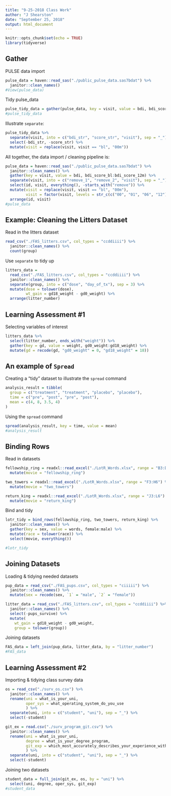 ```yaml
---
title: "9-25-2018 Class Work"
author: "J Shearston"
date: "September 25, 2018"
output: html_document
---
```


```r
knitr::opts_chunk$set(echo = TRUE)
library(tidyverse)

```

## Gather

PULSE data import

```r
pulse_data = haven::read_sas("./public_pulse_data.sas7bdat") %>%
  janitor::clean_names()
#View(pulse_data)

```

Tidy pulse_data

```r
pulse_tidy_data = gather(pulse_data, key = visit, value = bdi, bdi_score_bl:bdi_score_12m)
#pulse_tidy_data

```

Illustrate `separate`:

```r
pulse_tidy_data %>% 
  separate(visit, into = c("bdi_str", "score_str", "visit"), sep = "_") %>% 
  select(-bdi_str, -score_str) %>% 
  mutate(visit = replace(visit, visit == "bl", "00m"))

```

All together, the data import / cleaning pipeline is:

```r
pulse_data = haven::read_sas("./public_pulse_data.sas7bdat") %>%
  janitor::clean_names() %>%
  gather(key = visit, value = bdi, bdi_score_bl:bdi_score_12m) %>%
  separate(visit, into = c("remove_1", "remove_2", "visit"), sep = "_") %>%
  select(id, visit, everything(), -starts_with("remove")) %>%
  mutate(visit = replace(visit, visit == "bl", "00m"),
         visit = factor(visit, levels = str_c(c("00", "01", "06", "12"), "m"))) %>%
  arrange(id, visit)
#pulse_data  
```


## Example: Cleaning the Litters Dataset

Read in the litters dataset

```r
read_csv("./FAS_litters.csv", col_types = "ccddiiii") %>% 
  janitor::clean_names() %>%
  count(group) 
```

Use `separate` to tidy up

```r
litters_data = 
  read_csv("./FAS_litters.csv", col_types = "ccddiiii") %>% 
  janitor::clean_names() %>%
  separate(group, into = c("dose", "day_of_tx"), sep = 3) %>%
  mutate(dose = tolower(dose),
         wt_gain = gd18_weight - gd0_weight) %>%
  arrange(litter_number)
```


## Learning Assessment #1

Selecting variables of interest

```r
litters_data %>% 
  select(litter_number, ends_with("weight")) %>%
  gather(key = gd, value = weight, gd0_weight:gd18_weight) %>% 
  mutate(gd = recode(gd, "gd0_weight" = 0, "gd18_weight" = 18))
```


## An example of `Spread`

Creating a "tidy" dataset to illustrate the `spread` command

```r
analysis_result = tibble(
  group = c("treatment", "treatment", "placebo", "placebo"),
  time = c("pre", "post", "pre", "post"),
  mean = c(4, 8, 3.5, 4)
)
```

Using the `spread` command

```r
spread(analysis_result, key = time, value = mean)
#analysis_result

```


## Binding Rows

Read in datasets

```r
fellowship_ring = readxl::read_excel("./LotR_Words.xlsx", range = "B3:D6") %>%
  mutate(movie = "fellowship_ring")

two_towers = readxl::read_excel("./LotR_Words.xlsx", range = "F3:H6") %>%
  mutate(movie = "two_towers")

return_king = readxl::read_excel("./LotR_Words.xlsx", range = "J3:L6") %>%
  mutate(movie = "return_king")
```

Bind and tidy

```r
lotr_tidy = bind_rows(fellowship_ring, two_towers, return_king) %>%
  janitor::clean_names() %>%
  gather(key = sex, value = words, female:male) %>%
  mutate(race = tolower(race)) %>% 
  select(movie, everything()) 

#lotr_tidy
```


## Joining Datasets

Loading & tidying needed datasets

```r
pup_data = read_csv("./FAS_pups.csv", col_types = "ciiiii") %>%
  janitor::clean_names() %>%
  mutate(sex = recode(sex, `1` = "male", `2` = "female")) 

litter_data = read_csv("./FAS_litters.csv", col_types = "ccddiiii") %>%
  janitor::clean_names() %>%
  select(-pups_survive) %>%
  mutate(
    wt_gain = gd18_weight - gd0_weight,
    group = tolower(group))

```

Joining datasets

```r
FAS_data = left_join(pup_data, litter_data, by = "litter_number")
#FAS_data

```


## Learning Assessment #2

Importing & tidying class survey data

```r
os = read_csv("./surv_os.csv") %>%
  janitor::clean_names() %>%
  rename(uni = what_is_your_uni, 
         oper_sys = what_operating_system_do_you_use
         ) %>%
  separate(uni, into = c("student", "uni"), sep = "_") %>% 
  select(-student)

git_ex = read.csv("./surv_program_git.csv") %>%
  janitor::clean_names() %>%
  rename(uni = what_is_your_uni, 
         degree = what_is_your_degree_program,
         git_exp = which_most_accurately_describes_your_experience_with_git
         ) %>% 
  separate(uni, into = c("student", "uni"), sep = "_") %>%
  select(-student)

```

Joining two datasets

```r
student_data = full_join(git_ex, os, by = "uni") %>% 
  select(uni, degree, oper_sys, git_exp)
#student_data
```
